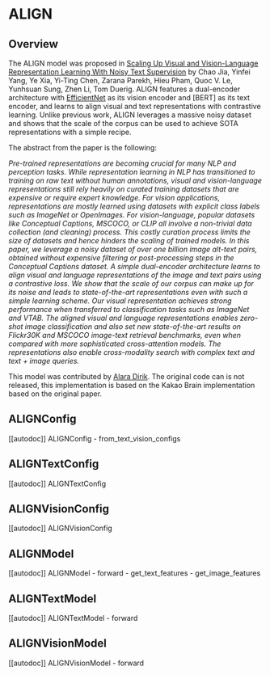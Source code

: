 <!--Copyright 2023 The HuggingFace Team. All rights reserved.

Licensed under the Apache License, Version 2.0 (the "License"); you may not use this file except in compliance with
the License. You may obtain a copy of the License at

http://www.apache.org/licenses/LICENSE-2.0

Unless required by applicable law or agreed to in writing, software distributed under the License is distributed on
an "AS IS" BASIS, WITHOUT WARRANTIES OR CONDITIONS OF ANY KIND, either express or implied. See the License for the
specific language governing permissions and limitations under the License.
-->

# ALIGN

## Overview

The ALIGN model was proposed in [Scaling Up Visual and Vision-Language Representation Learning With Noisy Text Supervision](https://arxiv.org/abs/2102.05918) by Chao Jia, Yinfei Yang, Ye Xia, Yi-Ting Chen, Zarana Parekh, Hieu Pham, Quoc V. Le, Yunhsuan Sung, Zhen Li, Tom Duerig. ALIGN features a dual-encoder architecture with [EfficientNet](efficientnet) as its vision encoder and [BERT] as its text encoder, and learns to align visual and text representations with contrastive learning. Unlike previous work, ALIGN leverages a massive noisy dataset and shows that  the scale of the corpus can be used to achieve SOTA representations with a simple recipe.

The abstract from the paper is the following:

*Pre-trained representations are becoming crucial for many NLP and perception tasks. While representation learning in NLP has transitioned to training on raw text without human annotations, visual and vision-language representations still rely heavily on curated training datasets that are expensive or require expert knowledge. For vision applications, representations are mostly learned using datasets with explicit class labels such as ImageNet or OpenImages. For vision-language, popular datasets like Conceptual Captions, MSCOCO, or CLIP all involve a non-trivial data collection (and cleaning) process. This costly curation process limits the size of datasets and hence hinders the scaling of trained models. In this paper, we leverage a noisy dataset of over one billion image alt-text pairs, obtained without expensive filtering or post-processing steps in the Conceptual Captions dataset. A simple dual-encoder architecture learns to align visual and language representations of the image and text pairs using a contrastive loss. We show that the scale of our corpus can make up for its noise and leads to state-of-the-art representations even with such a simple learning scheme. Our visual representation achieves strong performance when transferred to classification tasks such as ImageNet and VTAB. The aligned visual and language representations enables zero-shot image classification and also set new state-of-the-art results on Flickr30K and MSCOCO image-text retrieval benchmarks, even when compared with more sophisticated cross-attention models. The representations also enable cross-modality search with complex text and text + image queries.*

This model was contributed by [Alara Dirik](https://huggingface.co/adirik).
The original code can is not released, this implementation is based on the Kakao Brain implementation based on the original paper.


## ALIGNConfig

[[autodoc]] ALIGNConfig
    - from_text_vision_configs

## ALIGNTextConfig

[[autodoc]] ALIGNTextConfig

## ALIGNVisionConfig

[[autodoc]] ALIGNVisionConfig

## ALIGNModel

[[autodoc]] ALIGNModel
    - forward
    - get_text_features
    - get_image_features

## ALIGNTextModel

[[autodoc]] ALIGNTextModel
    - forward

## ALIGNVisionModel

[[autodoc]] ALIGNVisionModel
    - forward
